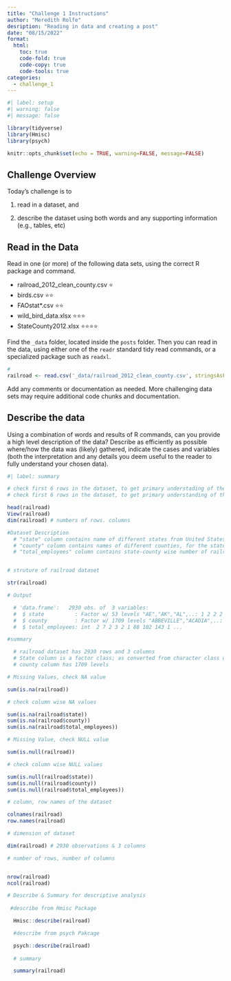 ```yaml
---
title: "Challenge 1 Instructions"
author: "Meredith Rolfe"
desription: "Reading in data and creating a post"
date: "08/15/2022"
format:
  html:
    toc: true
    code-fold: true
    code-copy: true
    code-tools: true
categories:
  - challenge_1
---
```


```r
#| label: setup
#| warning: false
#| message: false

library(tidyverse)
library(Hmisc)
library(psych)

knitr::opts_chunk$set(echo = TRUE, warning=FALSE, message=FALSE)
```

## Challenge Overview

Today's challenge is to

1)  read in a dataset, and

2)  describe the dataset using both words and any supporting information (e.g., tables, etc)

## Read in the Data

Read in one (or more) of the following data sets, using the correct R package and command.

-   railroad_2012_clean_county.csv ⭐
-   birds.csv ⭐⭐
-   FAOstat\*.csv ⭐⭐
-   wild_bird_data.xlsx ⭐⭐⭐
-   StateCounty2012.xlsx ⭐⭐⭐⭐

Find the `_data` folder, located inside the `posts` folder. Then you can read in the data, using either one of the `readr` standard tidy read commands, or a specialized package such as `readxl`.

```r
# 
railroad <- read.csv('_data/railroad_2012_clean_county.csv', stringsAsFactors = TRUE, header = TRUE)


```

Add any comments or documentation as needed. More challenging data sets may require additional code chunks and documentation.

## Describe the data

Using a combination of words and results of R commands, can you provide a high level description of the data? Describe as efficiently as possible where/how the data was (likely) gathered, indicate the cases and variables (both the interpretation and any details you deem useful to the reader to fully understand your chosen data).

```r
#| label: summary

# check first 6 rows in the dataset, to get primary understading of the dataset structure
# check first 6 rows in the dataset, to get primary understanding of the dataframe structure

head(railroad)
View(railroad)
dim(railroad) # numbers of rows. columns

#Dataset Description
  # "state" column contains name of different states from United States of America in upper case, abbreviated format
  # "county" column contains names of different counties, for the states in 'state' column, in upper case format
  # "total_employees" column contains state-county wise number of railroad employees.


# struture of railroad dataset

str(railroad)

# Output

  # 'data.frame':	2930 obs. of  3 variables:
  #  $ state          : Factor w/ 53 levels "AE","AK","AL",..: 1 2 2 2 2 2 2 3 3 3 ...
  #  $ county         : Factor w/ 1709 levels "ABBEVILLE","ACADIA",..: 44 33 524 794 963 1415 1417 78 85 95 ...
  #  $ total_employees: int  2 7 2 3 2 1 88 102 143 1 ...

#summary

  # railroad dataset has 2930 rows and 3 columns
  # State column is a factor class; as converted from character class during file read command read.csv() and it has 53 levels.
  # county column has 1709 levels

# Missing Values, check NA value

sum(is.na(railroad))

# check column wise NA values

sum(is.na(railroad$state))
sum(is.na(railroad$county))
sum(is.na(railroad$total_employees))

# Missing Value, check NULL value

sum(is.null(railroad))

# check column wise NULL values

sum(is.null(railroad$state))
sum(is.null(railroad$county))
sum(is.null(railroad$total_employees))

# column, row names of the dataset

colnames(railroad)
row.names(railroad)

# dimension of dataset

dim(railroad) # 2930 observations & 3 columns

# number of rows, number of columns


nrow(railroad)
ncol(railroad)

# Describe & Summary for descriptive analysis
 
 #describe from Hmisc Package

  Hmisc::describe(railroad)

  #describe from psych Pakcage

  psych::describe(railroad)
  
  # summary

  summary(railroad)


```